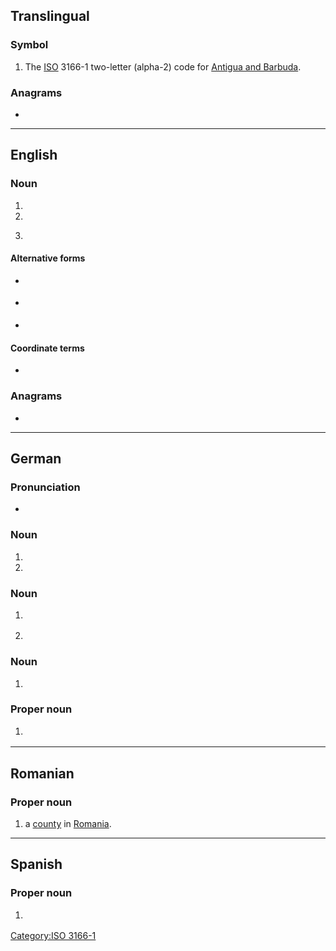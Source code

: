 {{also|Appendix:Variations of "ag"}}
==Translingual==

===Symbol===
{{head|mul|symbol}}

# The [[ISO]] 3166-1 two-letter (alpha-2) code for [[Antigua and Barbuda]].

===Anagrams===
* {{l|mul|GA}}

[[Category:ISO 3166-1]]

----

==English==

===Noun===
{{en-noun|~}}

# {{initialism of|en|attorney general|Attorney General}}
# {{initialism of|en|auditor general|Auditor General}}
# {{label|en|aviation|uncountable}} {{abbreviation of|en|agricultural aviation}}

====Alternative forms====
* {{sense|{{l|en|attorney-general}}}} {{alter|en|A.G.|A. G.|A-G|A.-G.}}
* {{sense|{{l|en|auditor-general}}}} {{alter|en|A.G.|A. G.|A-G|A.-G.}}
* {{sense|agricultural aviation}} {{alter|en|A.G.|A. G.|AG.|Ag.|Ag}}

====Coordinate terms====
* {{sense|aviation}} {{l|en|GA}} {{gloss|general aviation}}

===Anagrams===
* {{anagrams|en|a=ag|G&A|GA|Ga|Ga.}}

----

==German==

===Pronunciation===
* {{audio|de|De-AG.ogg|Audio}}

===Noun===
{{head|de|noun|g=m|plural|AG}}

# {{initialism of|de|Arbeitgeber|nodot=1}}
# {{initialism of|de|Auftraggeber|nodot=1}}

===Noun===
{{head|de|noun|g=f|plural|AG}}

# {{initialism of|de|Aktiengesellschaft|nodot=1}} {{gloss|corporation}}
# {{initialism of|de|Arbeitsgemeinschaft|nodot=1}}

===Noun===
{{head|de|noun|g=n|plural|AG}}

# {{initialism of|de|Amtsgericht|nodot=1}}

===Proper noun===
{{head|de|proper noun}}

# {{form of|de|{{w|ISO 3166-2:CH}} code|{{l|de|Aargau}}}} {{q|canton}}

----

==Romanian==

===Proper noun===
{{head|ro|proper noun}}

# {{abbreviation of|ro|Argeș|dot=,}} a [[county]] in [[Romania]].

----

==Spanish==

===Proper noun===
{{es-proper noun}}

# {{abbreviation of|es|Aguascalientes}} {{gloss|Mexican state}}